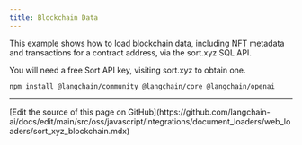 ```yaml
---
title: Blockchain Data
---
```


This example shows how to load blockchain data, including NFT metadata and transactions for a contract address, via the sort.xyz SQL API.

You will need a free Sort API key, visiting sort.xyz to obtain one.



<IntegrationInstallTooltip/>

```bash npm
npm install @langchain/community @langchain/core @langchain/openai
```

<SortXyzBlockchain />

---

<Callout icon="pen-to-square" iconType="regular">
  [Edit the source of this page on GitHub](https://github.com/langchain-ai/docs/edit/main/src/oss/javascript/integrations/document_loaders/web_loaders/sort_xyz_blockchain.mdx)
</Callout>

